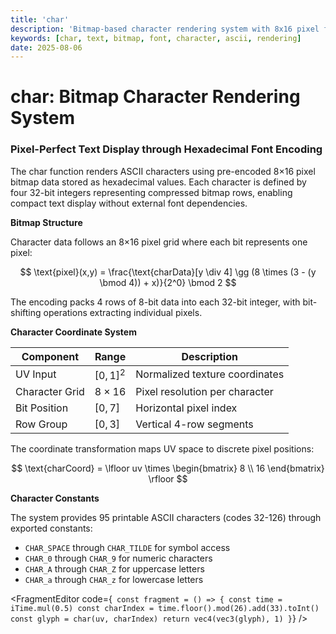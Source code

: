 ```yaml
---
title: 'char'
description: 'Bitmap-based character rendering system with 8x16 pixel font matrix encoding'
keywords: [char, text, bitmap, font, character, ascii, rendering]
date: 2025-08-06
---
```



# char: Bitmap Character Rendering System

### Pixel-Perfect Text Display through Hexadecimal Font Encoding

The char function renders ASCII characters using pre-encoded 8×16 pixel bitmap data stored as hexadecimal values. Each character is defined by four 32-bit integers representing compressed bitmap rows, enabling compact text display without external font dependencies.

**Bitmap Structure**

Character data follows an 8×16 pixel grid where each bit represents one pixel:

$$
\text{pixel}(x,y) = \frac{\text{charData}[y \div 4] \gg (8 \times (3 - (y \bmod 4)) + x)}{2^0} \bmod 2
$$

The encoding packs 4 rows of 8-bit data into each 32-bit integer, with bit-shifting operations extracting individual pixels.

**Character Coordinate System**

| Component      | Range         | Description                    |
| -------------- | ------------- | ------------------------------ |
| UV Input       | $[0,1]^2$     | Normalized texture coordinates |
| Character Grid | $8 \times 16$ | Pixel resolution per character |
| Bit Position   | $[0,7]$       | Horizontal pixel index         |
| Row Group      | $[0,3]$       | Vertical 4-row segments        |

The coordinate transformation maps UV space to discrete pixel positions:

$$
\text{charCoord} = \lfloor uv \times \begin{bmatrix} 8 \\ 16 \end{bmatrix} \rfloor
$$

**Character Constants**

The system provides 95 printable ASCII characters (codes 32-126) through exported constants:

- `CHAR_SPACE` through `CHAR_TILDE` for symbol access
- `CHAR_0` through `CHAR_9` for numeric characters
- `CHAR_A` through `CHAR_Z` for uppercase letters
- `CHAR_a` through `CHAR_z` for lowercase letters

<FragmentEditor
        code={`
const fragment = () => {
        const time = iTime.mul(0.5)
        const charIndex = time.floor().mod(26).add(33).toInt()
        const glyph = char(uv, charIndex)
        return vec4(vec3(glyph), 1)
}`}
/>
